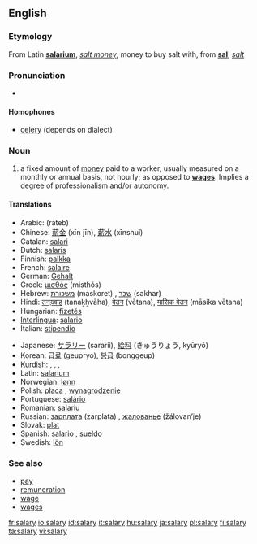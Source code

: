 ==English==

===Etymology===
From Latin '''[[salarium]]''', ''[[salt money]]'', money to buy salt with, from '''[[sal]]''', ''[[salt]]''

===Pronunciation===
*{{audio|en-us-salary.ogg|Audio (US)}}

====Homophones====
*[[celery]] (depends on dialect)

===Noun===
{{en-noun|pl=salaries}}

# a fixed amount of [[money]] paid to a worker, usually measured on a monthly or annual basis, not hourly; as opposed to '''[[wages]]'''. Implies a degree of professionalism and/or autonomy. 

====Translations====
{{trans-top|fixed amount of money paid on monthly or annual basis}}
*Arabic: {{ARchar|[[راتب]]}} (rāteb) {{m}}
*Chinese: [[薪金]] (xīn jīn), [[薪水]] (xīnshuǐ)
*Catalan: [[salari]] {{m}}
*Dutch: [[salaris]] {{n}}
*Finnish: [[palkka]]
*French: [[salaire]] {{m}}
*German: [[Gehalt]] {{n}}
*Greek: [[μισθός]] (misthós) {{m}}
*Hebrew: [[משכורת]] (maskoret) {{f}}, [[שכר]] (sakhar) {{m}}
*Hindi: [[तनख़्वाह]] (tanaḵẖvāha), [[वेतन]] (vētana), [[मासिक वेतन]] (māsika vētana)
*Hungarian: [[fizetés]]
*[[Interlingua]]: [[salario]]
*Italian: [[stipendio]] {{m}}
{{trans-mid}}
*Japanese: [[サラリー]] (sararii), [[給料]] (きゅうりょう, kyūryō)
*Korean: [[급료]] (geupryo), [[봉급]] (bonggeup)
*[[Kurdish]]: {{trad|ku|meaş}} {{m}}, {{trad|ku|miz}} {{m}}, {{trad|ku|muçe}} {{m}}, {{trad|ku|mehane}} {{f}}
*Latin: [[salarium]] {{n}}
*Norwegian: [[lønn]] {{c}}
*Polish: [[płaca]] {{f}}, [[wynagrodzenie]] {{n}}
*Portuguese: [[salário]] {{m}}
*Romanian: [[salariu]] {{n}}
*Russian: [[зарплата]] (zarplata) {{f}}, [[жалованье]] (žálovan’je) {{n}}
*Slovak: [[plat#Slovak|plat]] {{m}}
*Spanish: [[salario]] {{m}}, [[sueldo]] {{m}}
*Swedish: [[lön]] {{c}}
{{trans-bottom}}

===See also===
*[[pay]]
*[[remuneration]]
*[[wage]]
*[[wages]]

[[fr:salary]]
[[io:salary]]
[[id:salary]]
[[it:salary]]
[[hu:salary]]
[[ja:salary]]
[[pl:salary]]
[[fi:salary]]
[[ta:salary]]
[[vi:salary]]